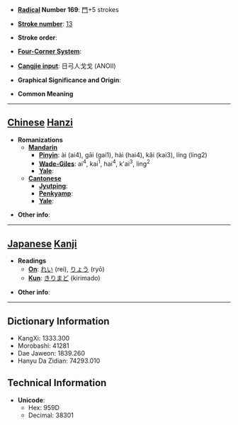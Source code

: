 * '''[[Wiktionary:Chinese radical index| Radical]] Number 169''': [[Wiktionary:Chinese radical index 門|門]]+5 strokes

* '''[[Wiktionary:Chinese total strokes index|Stroke number]]''': [[Wiktionary:Chinese total strokes index 13|13]]

* '''Stroke order''': 

* '''[[Wiktionary:Chinese four corner index|Four-Corner System]]''': 

* '''[[Wiktionary:Chinese Cangjie index|Cangjie input]]''': 日弓人戈戈 (ANOII)

* '''Graphical Significance and Origin''': 

* '''Common Meaning'''

----

== [[Chinese]] [[Hanzi]] ==

* '''Romanizations'''
** '''[[Mandarin]]'''
*** '''[[Pinyin]]''': ài (ai4), gāi (gai1), hài (hai4), kǎi (kai3), líng (ling2)
*** '''[[Wade-Giles]]''': ai<sup>4</sup>, kai<sup>1</sup>, hai<sup>4</sup>, k'ai<sup>3</sup>, ling<sup>2</sup>
*** '''[[Yale]]''': 
** '''[[Cantonese]]'''
*** '''[[Jyutping]]''':
*** '''[[Penkyamp]]''': 
*** '''[[Yale]]''': 

* '''Other info''': 

----

== [[Japanese]] [[Kanji]] ==

* '''Readings'''
** '''[[On]]''': [[れい]] (rei), [[りょう]] (ryō)
** '''[[Kun]]''': [[きりまど]] (kirimado)

* '''Other info''':  

----

== Dictionary Information ==

* KangXi: 1333.300
* Morobashi: 41281
* Dae Jaweon: 1839.260
* Hanyu Da Zidian: 74293.010

== Technical Information ==

* '''Unicode''':
** Hex: 959D
** Decimal: 38301